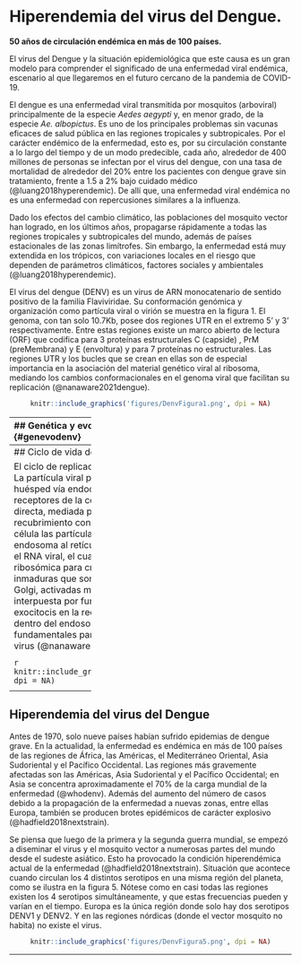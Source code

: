 # Hiperendemia del virus del Dengue. {#denv}

**50 años de circulación endémica en más de 100 países.**

El virus del Dengue y la situación epidemiológica que este causa es un gran modelo para comprender el significado de una enfermedad viral endémica, escenario al que llegaremos en el futuro cercano de la pandemia de COVID-19.

El dengue es una enfermedad viral transmitida por mosquitos (arboviral) principalmente de la especie *Aedes aegypti* y, en menor grado, de la especie *Ae. albopictus*. Es uno de los principales problemas sin vacunas eficaces de salud pública en las regiones tropicales y subtropicales. Por el carácter endémico de la enfermedad, esto es, por su circulación constante a lo largo del tiempo y de un modo predecible, cada año, alrededor de 400 millones de personas se infectan por el virus del dengue, con una tasa de mortalidad de alrededor del 20% entre los pacientes con dengue grave sin tratamiento, frente a 1.5 a 2% bajo cuidado médico (@luang2018hyperendemic). De allí que, una enfermedad viral endémica no es una enfermedad con repercusiones similares a la influenza.

Dado los efectos del cambio climático, las poblaciones del mosquito vector han logrado, en los últimos años, propagarse rápidamente a todas las regiones tropicales y subtropicales del mundo, además de países estacionales de las zonas limítrofes. Sin embargo, la enfermedad está muy extendida en los trópicos, con variaciones locales en el riesgo que dependen de parámetros climáticos, factores sociales y ambientales (@luang2018hyperendemic).

El virus del dengue (DENV) es un virus de ARN monocatenario de sentido positivo de la familia Flaviviridae. Su conformación genómica y organización como partícula viral o virión se muestra en la figura 1. El genoma, con tan solo 10.7Kb, posee dos regiones UTR en el extremo 5' y 3' respectivamente. Entre estas regiones existe un marco abierto de lectura (ORF) que codifica para 3 proteínas estructurales C (capside) , PrM (preMembrana) y E (envoltura) y para 7 proteínas no estructurales. Las regiones UTR y los bucles que se crean en ellas son de especial importancia en la asociación del material genético viral al ribosoma, mediando los cambios conformacionales en el genoma viral que facilitan su replicación (@nanaware2021dengue).

<center>

```r
knitr::include_graphics('figures/DenvFigura1.png', dpi = NA)
```

</center>
--------------------
## Genética y evolución del virus del Dengue {#genevodenv}

Al igual que otros virus de ARN, el DENV presenta una considerable diversidad genética, cuenta con una tasa de mutación de 5.5 nucleótidos por año. A razón de esto, actualmente el virus se ha diversificado en cuatro linajes genéticos, que a su vez presentan 4 serotipos antigénicamente distintos (DENV-1-DENV-4), es decir que cada linaje genético se diferencia inmunológicamente mediante pruebas de neutralización de suero (@nanaware2021dengue). En la figura 2 se muestra un árbol filogenético de los 4 serotipos conocidos actualmente, junto a la diversidad de cambios de aminoácidos que se han registrado en distintas partes del [genoma del virus y sus serotipos](https://nextstrain.org/dengue/all) (@hadfield2018nextstrain).

<center>

```r
knitr::include_graphics('figures/DenvFigura2.png', dpi = NA)
```

</center>

Análisis filogenéticos de las secuencias de pacientes infectados con el virus permiten realizar comparaciones en la divergencia entre los serotipos existentes y ayudan a predecir posibles mutaciones que originan serotipos nuevos. En la figura 3 se muestra cómo a medida que pasa el tiempo se van acumulando cambios en cada uno de los distintos serotipos observándose una mayor acumulación de cambios en el serotipo DENV1 (@hadfield2018nextstrain).

<center>

```r
knitr::include_graphics('figures/DenvFigura3.png', dpi = NA)
```
</center>
--------------------
## Ciclo de vida del virus Dengue {#ciclodenv}

El ciclo de replicación viral se muestra en la figura 4. La partícula viral puede entrar a la célula humana huésped vía endocitosis, ya sea empleando receptores de la célula huésped o por endocitosis directa, mediada por anticuerpos, o mediada por recubrimiento con clatrina. Una vez dentro de la célula las partículas virales se translocan dentro de un endosoma al retículo endoplasmático donde se libera el RNA viral, el cual utiliza la maquinaria de replicación ribosómica para crear nuevas partículas virales inmaduras que son ensambladas en el complejo de Golgi, activadas mediante una maduración interpuesta por furina y finalmente liberadas vía exocitocis en la red trans de Golgi. Los cambios de pH dentro del endosoma y el exosoma son fundamentales para la replicación y la maduración del virus (@nanaware2021dengue).

<center>

```r
knitr::include_graphics('figures/DenvFigura4.png', dpi = NA)
```

</center>
--------------------
## Hiperendemia del virus del Dengue {#hiperende}

Antes de 1970, solo nueve países habían sufrido epidemias de dengue grave. En la actualidad, la enfermedad es endémica en más de 100 países de las regiones de África, las Américas, el Mediterráneo Oriental, Asia Sudoriental y el Pacífico Occidental. Las regiones más gravemente afectadas son las Américas, Asia Sudoriental y el Pacífico Occidental; en Asia se concentra aproximadamente el 70% de la carga mundial de la enfermedad (@whodenv). Además del aumento del número de casos debido a la propagación de la enfermedad a nuevas zonas, entre ellas Europa, también se producen brotes epidémicos de carácter explosivo (@hadfield2018nextstrain).

Se piensa que luego de la primera y la segunda guerra mundial, se empezó a diseminar el virus y el mosquito vector a numerosas partes del mundo desde el sudeste asiático. Esto ha provocado la condición hiperendémica actual de la enfermedad (@hadfield2018nextstrain). Situación que acontece cuando circulan los 4 distintos serotipos en una misma región del planeta, como se ilustra en la figura 5. Nótese como en casi todas las regiones existen los 4 serotipos simultáneamente, y que estas frecuencias pueden y varían en el tiempo. Europa es la única región donde solo hay dos serotipos DENV1 y DENV2. Y en las regiones nórdicas (donde el vector mosquito no habita) no existe el virus.

<center>
```r
knitr::include_graphics('figures/DenvFigura5.png', dpi = NA)
```
</center>
--------------------